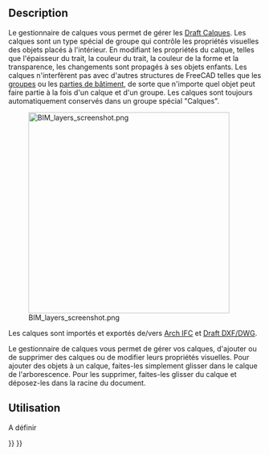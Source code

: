 <languages/>

{{Docnav/fr
|[[Draft_Layer/fr|Calque]]
|[[Draft_AddNamedGroup/fr|Nommer un groupe]]
|[[Draft_Workbench/fr|Atelier Draft]]
|IconL=Draft_Layer.svg
|IconR=Draft_AddNamedGroup.svg
|IconC=Workbench_Draft.svg
}}

{{GuiCommand/fr
|Name=Draft LayerManager
|Name/fr=Draft Gestionnaire de calques
|MenuLocation=Utilitaires → Gérer les calques...
|Workbenches=[[Draft_Workbench/fr|Draft]]
|Version=0.21
|SeeAlso=[[BIM_Workbench/fr|Atelier BIM]], [[Draft_Layer/fr|Draft Calque]]
}}

==Description==

Le gestionnaire de calques vous permet de gérer les [[Draft_Layer/fr|Draft Calques]]. Les calques sont un type spécial de groupe qui contrôle les propriétés visuelles des objets placés à l'intérieur. En modifiant les propriétés du calque, telles que l'épaisseur du trait, la couleur du trait, la couleur de la forme et la transparence, les changements sont propagés à ses objets enfants. Les calques n'interfèrent pas avec d'autres structures de FreeCAD telles que les [[Std_Group/fr|groupes]] ou les [[Arch_BuildingPart/fr|parties de bâtiment]], de sorte que n'importe quel objet peut faire partie à la fois d'un calque et d'un groupe. Les calques sont toujours automatiquement conservés dans un groupe spécial "Calques".

[[Image:BIM_layers_screenshot.png|400px]]

Les calques sont importés et exportés de/vers [[Arch_IFC/fr|Arch IFC]] et [[Draft_DXF/fr|Draft DXF/DWG]].

Le gestionnaire de calques vous permet de gérer vos calques, d'ajouter ou de supprimer des calques ou de modifier leurs propriétés visuelles. Pour ajouter des objets à un calque, faites-les simplement glisser dans le calque de l'arborescence. Pour les supprimer, faites-les glisser du calque et déposez-les dans la racine du document.

<span id="Usage"></span>
==Utilisation==

A définir


{{Docnav/fr
|[[Draft_Layer/fr|Calque]]
|[[Draft_AddNamedGroup/fr|Nommer un groupe]]
|[[Draft_Workbench/fr|Atelier Draft]]
|IconL=Draft_Layer.svg
|IconR=Draft_AddNamedGroup.svg
|IconC=Workbench_Draft.svg
}}

{{Draft Tools navi{{#translation:}}}}
{{Userdocnavi{{#translation:}}}}